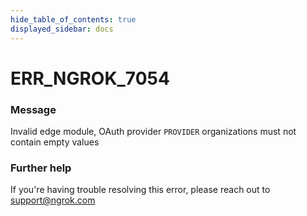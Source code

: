 ```yaml
---
hide_table_of_contents: true
displayed_sidebar: docs
---
```



# ERR_NGROK_7054

### Message
Invalid edge module, OAuth provider `PROVIDER` organizations must not contain empty values

<ErrorDetails error='err_ngrok_7054' />


### Further help
If you're having trouble resolving this error, please reach out to [support@ngrok.com](mailto:support@ngrok.com?subject=Help%20with%20ERR_NGROK_7054)

